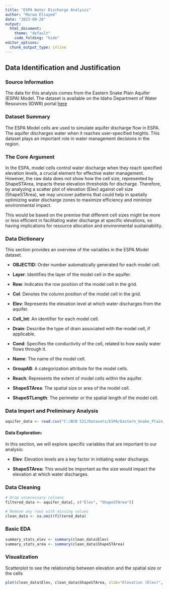 ```yaml
---
title: "ESPA Water Discharge Analysis"
author: "Marwa Elsayed"
date: "2023-09-28"
output: 
  html_document:
    theme: "default"
    code_folding: "hide"
editor_options: 
  chunk_output_type: inline
---
```


## Data Identification and Justification

### Source Information

The data for this analysis comes from the Eastern Snake Plain Aquifer (ESPA) Model. The dataset is available on the Idaho Department of Water Resources (IDWR) portal [here](https://idwr.hub.arcgis.com/datasets/372c8a1beb7e42688fe6caf8ed519ea1_0/about)

### Dataset Summary

The ESPA Model cells are used to simulate aquifer discharge flow in ESPA. The aquifer discharges water when it reaches user-specified heights. This dataset plays an important role in water management decisions in the region.

### The Core Argument

In the ESPA, model cells control water discharge when they reach specified elevation levels, a crucial element for effective water management. However, the raw data does not show how the cell size, represented by ShapeSTArea, impacts these elevation thresholds for discharge. Therefore, by analyzing a scatter plot of elevation (Elev) against cell size (ShapeSTArea), we may uncover patterns that could help in spatially optimizing water discharge zones to maximize efficiency and minimize environmental impact.

This would be based on the premise that different cell sizes might be more or less efficient in facilitating water discharge at specific elevations, so having implications for resource allocation and environmental sustainability.

### Data Dictionary

This section provides an overview of the variables in the ESPA Model dataset.

-   **OBJECTID:** Order number automatically generated for each model cell.

-   **Layer**: Identifies the layer of the model cell in the aquifer.

-   **Row**: Indicates the row position of the model cell in the grid.

-   **Col**: Denotes the column position of the model cell in the grid.

-   **Elev**: Represents the elevation level at which water discharges from the aquifer.

-   **Cell_Int**: An identifier for each model cell.

-   **Drain**: Describe the type of drain associated with the model cell, if applicable.

-   **Cond**: Specifies the conductivity of the cell, related to how easily water flows through it.

-   **Name**: The name of the model cell.

-   **GroupAB**: A categorization attribute for the model cells.

-   **Reach**: Represents the extent of model cells within the aquifer.

-   **ShapeSTArea**: The spatial size or area of the model cell.

-   **ShapeSTLength**: The perimeter or the spatial length of the model cell.

### Data Import and Preliminary Analysis

```r
aquifer_data <- read.csv("C:/BCB 521/Datasets/ESPA/Eastern_Snake_Plain_Aquifer_Model_Spring_Cells.csv")
```

#### Data Exploration:

In this section, we will explore specific variables that are important to our analysis:

-   **Elev**: Elevation levels are a key factor in initiating water discharge.

-   **ShapeSTArea:** This would be important as the size would impact the elevation at which water discharges.

### Data Cleaning

```r
# Drop unnecessary columns
filtered_data <- aquifer_data[, c("Elev", "ShapeSTArea")]

# Remove any rows with missing values
clean_data <- na.omit(filtered_data)

```

### Basic EDA

```r

summary_stats_elev <- summary(clean_data$Elev)
summary_stats_area <- summary(clean_data$ShapeSTArea)

```

### Visualization

Scatterplot to see the relationship between elevation and the spatial size or the cells

```r

plot(clean_data$Elev, clean_data$ShapeSTArea, xlab="Elevation (Elev)", ylab="Cell Size (ShapeSTArea)")


```
